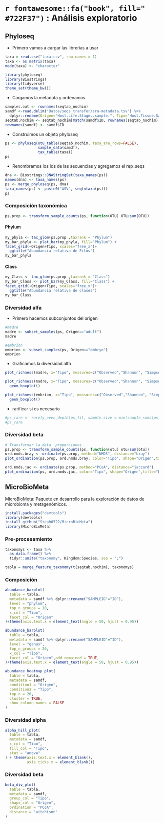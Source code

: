 

# `r fontawesome::fa("book", fill=" #722F37")` : Análisis exploratorio

## Phyloseq

- Primero vamos  a cargar las librerías a usar

```r
taxa = read.csv("taxa.csv", row.names = 1)
taxa <- as.matrix(taxa)
mode(taxa) <- "character"
```


```r
library(phyloseq)
library(Biostrings)
library(tidyverse)
theme_set(theme_bw())
```

- Cargamos la metadata y ordenamos

```r
samples.out <- rownames(seqtab_nochim)
samdf <-read.delim("Datos/seqs_transfer/sra-metadata.tsv") %>% 
  dplyr::rename(Origen="Host.Life.Stage..sample.", Tipo="Host.Tissue.Sampled..sample.")
seqtab.nochim <- seqtab_nochim[match(samdf$ID, rownames(seqtab_nochim)),]
rownames(samdf) <- samdf$ID
```


- Construimos un objeto phyloseq

```r
ps <- phyloseq(otu_table(seqtab.nochim, taxa_are_rows=FALSE), 
               sample_data(samdf), 
               tax_table(taxa))
ps
```

- Renombramos los ids de las secuencias y agregamos el rep_seqs

```r
dna <- Biostrings::DNAStringSet(taxa_names(ps))
names(dna) <- taxa_names(ps)
ps <- merge_phyloseq(ps, dna)
taxa_names(ps) <- paste0("ASV", seq(ntaxa(ps)))
ps

```

### Composición taxonómica

```r
ps.prop <- transform_sample_counts(ps, function(OTU) OTU/sum(OTU))
```


#### Phylum

```r
my_phyla <- tax_glom(ps.prop ,taxrank = "Phylum")
my_bar_phyla <- plot_bar(my_phyla, fill="Phylum") + 
facet_grid(~Origen+Tipo, scales="free_x")+
  ggtitle("Abundancia relativa de Filos") 
my_bar_phyla
```

#### Class

```r
my_Class <- tax_glom(ps.prop ,taxrank = "Class")
my_bar_Class <- plot_bar(my_Class, fill="Class") + 
facet_grid(~Origen+Tipo, scales="free_x")+
  ggtitle("Abundancia relativa de clases") 
my_bar_Class
```

### Diversidad alfa

- Primero hacemos subconjuntos del origen

```r

#madre
madre <- subset_samples(ps, Origen=="adult")
madre

#embrion
embrion <- subset_samples(ps, Origen=="embryo")
embrion

```
- Graficamos la diversidad alfa

```r
plot_richness(madre, x="Tipo", measures=c("Observed","Shannon", "Simpson"), color="Tipo")

```
```r
plot_richness(madre, x="Tipo", measures=c("Observed","Shannon", "Simpson"), color="Tipo")+
  geom_boxplot()
```

```r
plot_richness(embrion, x="Tipo", measures=c("Observed","Shannon", "Simpson"), color="Tipo")+
  geom_boxplot()

```
- rarificar si es necesario

```r
#ps_rare <- rarefy_even_depth(ps_fil, sample.size = min(sample_sums(ps_fil)), rngseed = 19)
#ps_rare
```


### Diversidad beta

```r
# Transformar la data  proporciones
ps.prop <- transform_sample_counts(ps, function(otu) otu/sum(otu))
ord.nmds.bray <- ordinate(ps.prop, method="NMDS", distance="bray")
plot_ordination(ps.prop, ord.nmds.bray, color="Tipo", shape="Origen",title="Bray NMDS")
```

```r
ord.nmds.jac <- ordinate(ps.prop, method="PCoA", distance="jaccard")
plot_ordination(ps, ord.nmds.jac, color="Tipo", shape="Origen",title="Bray NMDS")
```

## MicroBioMeta

[MicroBioMeta](https://github.com/Steph0522/MicroBioMeta): Paquete en desarrollo para la exploración de datos de microbioma y metagenómicos.

```r
install.packages("devtools")
library(devtools)
install_github("Steph0522/MicroBioMeta")
library(MicroBioMeta)
```

### Pre-procesamiento

```r
taxonomys <- taxa %>%
  as.data.frame() %>%
  tidyr::unite("taxonomy", Kingdom:Species, sep = ";")
```


```r
tabla = merge_feature_taxonomy(t(seqtab.nochim), taxonomys)
```


### Composición
```r
abundance_barplot(
  table = tabla,
  metadata = samdf %>% dplyr::rename("SAMPLEID"="ID"),
  level = "phylum",
  top_n_groups = 10,
  x_col = "Tipo",
  facet_col = "Origen"
)+theme(axis.text.x = element_text(angle = 50, hjust = 0.95))
```

```r
abundance_barplot(
  table = tabla,
  metadata = samdf %>% dplyr::rename("SAMPLEID"="ID"),
  level = "genus",
  top_n_groups = 20,
  x_col = "Tipo",
  facet_col = "Origen",add_remained = TRUE,
)+theme(axis.text.x = element_text(angle = 50, hjust = 0.95))
```


```r
abundance_heatmap_plot(
  table = tabla,
  metadata = samdf,
  condition1 = "Origen",
  condition2 = "Tipo",
  top_n = 20,
  cluster = TRUE,
  show_column_names = FALSE
)
```


### Diversidad alpha


```r
alpha_hill_plot(
  table = tabla,
  metadata = samdf,
  x_col = "Tipo",
  fill_col = "Tipo",
  stat = "anova"
) + theme(axis.text.x = element_blank(),
          axis.ticks.x = element_blank())

```

### Diversidad beta

```r
beta_div_plot(
  table = tabla,
  metadata = samdf,
  group_col = "Tipo",
  shape_col = "Origen",
  ordination = "PCoA",
  distance = "aitchison"
)
```




